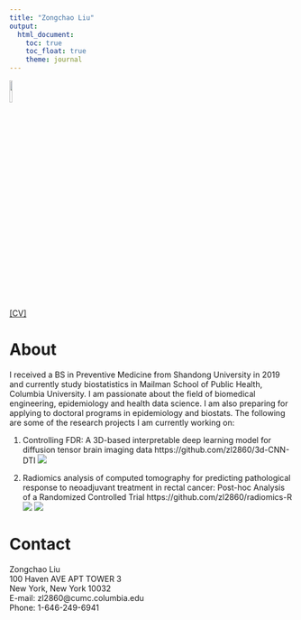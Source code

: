 ```yaml
---
title: "Zongchao Liu"
output: 
  html_document:
    toc: true 
    toc_float: true
    theme: journal
---
```



<img src = './photo_4.jpeg' height = "10%" width = "10%" />

[[CV]](./LIU, ZONGCHAO_07/20/2020.pdf)

# About 

I received a BS in Preventive Medicine from Shandong University in 2019 and currently study biostatistics in Mailman School of Public Health, Columbia University. I am passionate about the field of biomedical engineering, epidemiology and health data science. I am also preparing for applying to doctoral programs in epidemiology and biostats. The following are some of the research projects I am currently working on:

1. Controlling FDR: A 3D-based interpretable deep learning model for diffusion tensor brain imaging data
https://github.com/zl2860/3d-CNN-DTI
![](./dl_dashoboard.png)

2. Radiomics analysis of computed tomography for predicting pathological response to neoadjuvant treatment in rectal cancer: Post-hoc Analysis of a Randomized Controlled Trial
https://github.com/zl2860/radiomics-R
![](./radiomics.png)
![](./radscore.png)


# Contact

Zongchao Liu  
100 Haven AVE APT TOWER 3  
New York, New York 10032  
E-mail: zl2860@cumc.columbia.edu  
Phone: 1-646-249-6941